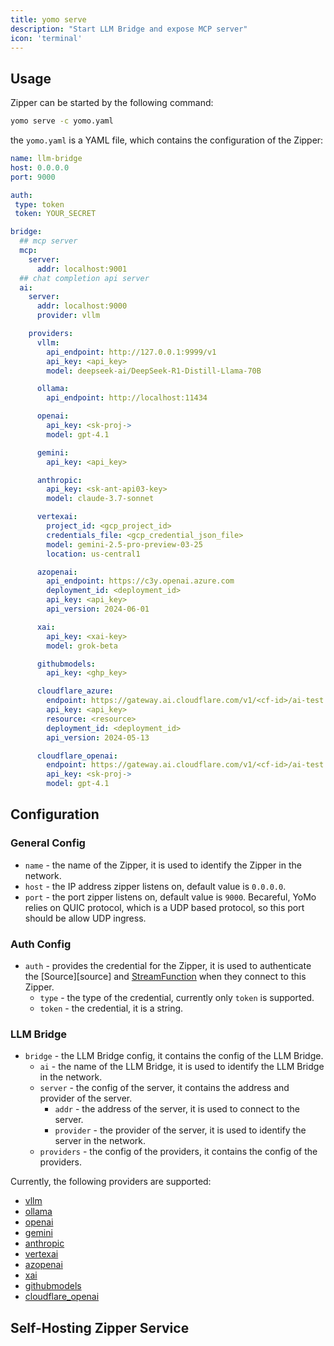 ```yaml
---
title: yomo serve
description: "Start LLM Bridge and expose MCP server"
icon: 'terminal'
---
```


## Usage

Zipper can be started by the following command:

```bash
yomo serve -c yomo.yaml
```

the `yomo.yaml` is a YAML file, which contains the configuration of the Zipper:

```yaml yomo.yaml
name: llm-bridge
host: 0.0.0.0
port: 9000

auth:
 type: token
 token: YOUR_SECRET

bridge:
  ## mcp server
  mcp:
    server:
      addr: localhost:9001
  ## chat completion api server
  ai:
    server:
      addr: localhost:9000
      provider: vllm

    providers:
      vllm:
        api_endpoint: http://127.0.0.1:9999/v1
        api_key: <api_key>
        model: deepseek-ai/DeepSeek-R1-Distill-Llama-70B

      ollama:
        api_endpoint: http://localhost:11434

      openai:
        api_key: <sk-proj->
        model: gpt-4.1

      gemini:
        api_key: <api_key>

      anthropic:
        api_key: <sk-ant-api03-key>
        model: claude-3.7-sonnet

      vertexai:
        project_id: <gcp_project_id>
        credentials_file: <gcp_credential_json_file>
        model: gemini-2.5-pro-preview-03-25
        location: us-central1

      azopenai:
        api_endpoint: https://c3y.openai.azure.com
        deployment_id: <deployment_id>
        api_key: <api_key>
        api_version: 2024-06-01

      xai:
        api_key: <xai-key>
        model: grok-beta

      githubmodels:
        api_key: <ghp_key>

      cloudflare_azure:
        endpoint: https://gateway.ai.cloudflare.com/v1/<cf-id>/ai-test
        api_key: <api_key>
        resource: <resource>
        deployment_id: <deployment_id>
        api_version: 2024-05-13

      cloudflare_openai:
        endpoint: https://gateway.ai.cloudflare.com/v1/<cf-id>/ai-test
        api_key: <sk-proj->
        model: gpt-4.1
```

## Configuration

### General Config

- `name` - the name of the Zipper, it is used to identify the Zipper in the network.
- `host` - the IP address zipper listens on, default value is `0.0.0.0`.
- `port` - the port zipper listens on, default value is `9000`. Becareful, YoMo relies on QUIC protocol, which is a UDP based protocol, so this port should be allow UDP ingress.

### Auth Config

- `auth` - provides the credential for the Zipper, it is used to authenticate the [Source][source] and [StreamFunction][sfn] when they connect to this Zipper.
  - `type` - the type of the credential, currently only `token` is supported.
  - `token` - the credential, it is a string.

### LLM Bridge

- `bridge` - the LLM Bridge config, it contains the config of the LLM Bridge.
  - `ai` - the name of the LLM Bridge, it is used to identify the LLM Bridge in the network.
  - `server` - the config of the server, it contains the address and provider of the server.
    - `addr` - the address of the server, it is used to connect to the server.
    - `provider` - the provider of the server, it is used to identify the server in the network.
  - `providers` - the config of the providers, it contains the config of the providers.

Currently, the following providers are supported:

- [vllm](https://docs.vllm.ai)
- [ollama](https://ollama.com/)
- [openai](https://openai.com)
- [gemini](https://gemini.google/assistant/)
- [anthropic](https://www.anthropic.com/)
- [vertexai](https://cloud.google.com/vertex-ai)
- [azopenai](https://learn.microsoft.com/en-us/azure/ai-services/openai/)
- [xai](https://x.ai/)
- [githubmodels](https://docs.github.com/en/github-models/prototyping-with-ai-models)
- [cloudflare_openai](https://developers.cloudflare.com/ai-gateway/)

## Self-Hosting Zipper Service

[sfn]: /sfn/intro
